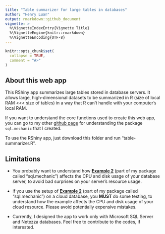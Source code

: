 ```yaml
---
title: "Table summarizer for large tables in databases"
author: "Henry Luan"
output: rmarkdown::github_document
vignette: >
  %\VignetteIndexEntry{Vignette Title}
  %\VignetteEngine{knitr::rmarkdown}
  %\VignetteEncoding{UTF-8}
---
```


```r
knitr::opts_chunk$set(
  collapse = TRUE,
  comment = "#>"
)
```



## About this web app
This RShiny app summarizes large tables stored in database servers. It allows large, high-dimensional datasets to be summarized in R (size of local RAM <<< size of tables) in a way that R can't handle with your computer's local RAM. 

If you want to understand the core functions used to create this web app, you can go to my other [github page](https://github.com/casualcomputer/sql.mechanic) for understanding the package `sql.mechanic` that I created. 

To use the RShiny app, just download this folder and run "table-summarizer.R".


## Limitations

-   You probably want to understand how [**Example 2**](https://github.com/casualcomputer/sql.mechanic#example-2-automatically-summarize-tables-in-your-databases) (part of my package called "sql.mechanic") affects the CPU and disk usage of your database server, to avoid bad surprises on your server's resource usage.

-   If you use the setup of [**Example 2**](https://github.com/casualcomputer/sql.mechanic#example-2-automatically-summarize-tables-in-your-databases) (part of my package called "sql.mechanic") on a cloud database, you **MUST** do some testing, to understand how the example affects the CPU and disk usage of your cloud resource. Please avoid potentially expensive mistakes.

-   Currently, I designed the app to work only with Microsoft SQL Server and Netezza databases. Feel free to contribute to the codes, if interested.
